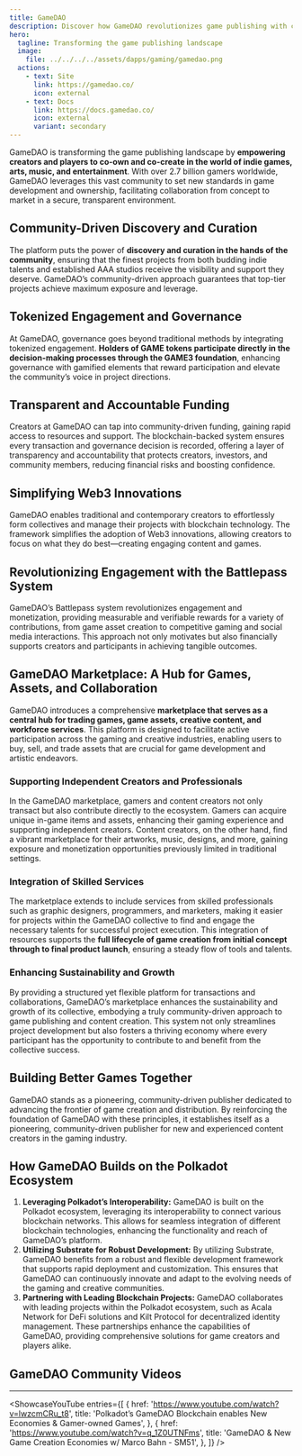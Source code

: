 ```yaml
---
title: GameDAO
description: Discover how GameDAO revolutionizes game publishing with community-driven ownership, transparent governance, and blockchain-powered collaboration.
hero:
  tagline: Transforming the game publishing landscape 
  image: 
    file: ../../../../assets/dapps/gaming/gamedao.png
  actions:
    - text: Site
      link: https://gamedao.co/
      icon: external
    - text: Docs
      link: https://docs.gamedao.co/
      icon: external
      variant: secondary
---
```



GameDAO is transforming the game publishing landscape by **empowering creators and players to co-own and co-create in the world of indie games, arts, music, and entertainment**. With over 2.7 billion gamers worldwide, GameDAO leverages this vast community to set new standards in game development and ownership, facilitating collaboration from concept to market in a secure, transparent environment.

## Community-Driven Discovery and Curation
The platform puts the power of **discovery and curation in the hands of the community**, ensuring that the finest projects from both budding indie talents and established AAA studios receive the visibility and support they deserve. GameDAO’s community-driven approach guarantees that top-tier projects achieve maximum exposure and leverage.

## Tokenized Engagement and Governance
At GameDAO, governance goes beyond traditional methods by integrating tokenized engagement. **Holders of GAME tokens participate directly in the decision-making processes through the GAME3 foundation**, enhancing governance with gamified elements that reward participation and elevate the community’s voice in project directions.

## Transparent and Accountable Funding
Creators at GameDAO can tap into community-driven funding, gaining rapid access to resources and support. The blockchain-backed system ensures every transaction and governance decision is recorded, offering a layer of transparency and accountability that protects creators, investors, and community members, reducing financial risks and boosting confidence.

## Simplifying Web3 Innovations
GameDAO enables traditional and contemporary creators to effortlessly form collectives and manage their projects with blockchain technology. The framework simplifies the adoption of Web3 innovations, allowing creators to focus on what they do best—creating engaging content and games.

## Revolutionizing Engagement with the Battlepass System
GameDAO’s Battlepass system revolutionizes engagement and monetization, providing measurable and verifiable rewards for a variety of contributions, from game asset creation to competitive gaming and social media interactions. This approach not only motivates but also financially supports creators and participants in achieving tangible outcomes.

## GameDAO Marketplace: A Hub for Games, Assets, and Collaboration
GameDAO introduces a comprehensive **marketplace that serves as a central hub for trading games, game assets, creative content, and workforce services**. This platform is designed to facilitate active participation across the gaming and creative industries, enabling users to buy, sell, and trade assets that are crucial for game development and artistic endeavors.

### Supporting Independent Creators and Professionals
In the GameDAO marketplace, gamers and content creators not only transact but also contribute directly to the ecosystem. Gamers can acquire unique in-game items and assets, enhancing their gaming experience and supporting independent creators. Content creators, on the other hand, find a vibrant marketplace for their artworks, music, designs, and more, gaining exposure and monetization opportunities previously limited in traditional settings.

### Integration of Skilled Services
The marketplace extends to include services from skilled professionals such as graphic designers, programmers, and marketers, making it easier for projects within the GameDAO collective to find and engage the necessary talents for successful project execution. This integration of resources supports the **full lifecycle of game creation from initial concept through to final product launch**, ensuring a steady flow of tools and talents.

### Enhancing Sustainability and Growth
By providing a structured yet flexible platform for transactions and collaborations, GameDAO’s marketplace enhances the sustainability and growth of its collective, embodying a truly community-driven approach to game publishing and content creation. This system not only streamlines project development but also fosters a thriving economy where every participant has the opportunity to contribute to and benefit from the collective success.

## Building Better Games Together
GameDAO stands as a pioneering, community-driven publisher dedicated to advancing the frontier of game creation and distribution. By reinforcing the foundation of GameDAO with these principles, it establishes itself as a pioneering, community-driven publisher for new and experienced content creators in the gaming industry.

## How GameDAO Builds on the Polkadot Ecosystem
1. **Leveraging Polkadot’s Interoperability:**
GameDAO is built on the Polkadot ecosystem, leveraging its interoperability to connect various blockchain networks. This allows for seamless integration of different blockchain technologies, enhancing the functionality and reach of GameDAO’s platform.
2. **Utilizing Substrate for Robust Development:** By utilizing Substrate, GameDAO benefits from a robust and flexible development framework that supports rapid deployment and customization. This ensures that GameDAO can continuously innovate and adapt to the evolving needs of the gaming and creative communities.
3. **Partnering with Leading Blockchain Projects:** GameDAO collaborates with leading projects within the Polkadot ecosystem, such as Acala Network for DeFi solutions and Kilt Protocol for decentralized identity management. These partnerships enhance the capabilities of GameDAO, providing comprehensive solutions for game creators and players alike.


## GameDAO Community Videos
------------
<ShowcaseYouTube
  entries={[
    {
      href: 'https://www.youtube.com/watch?v=lwzcmCRu_t8',
      title: 'Polkadot’s GameDAO Blockchain enables New Economies & Gamer-owned Games',
    },
        {
      href: 'https://www.youtube.com/watch?v=q_1Z0UTNFms',
      title: 'GameDAO & New Game Creation Economies w/ Marco Bahn - SM51',
    },
  ]} />